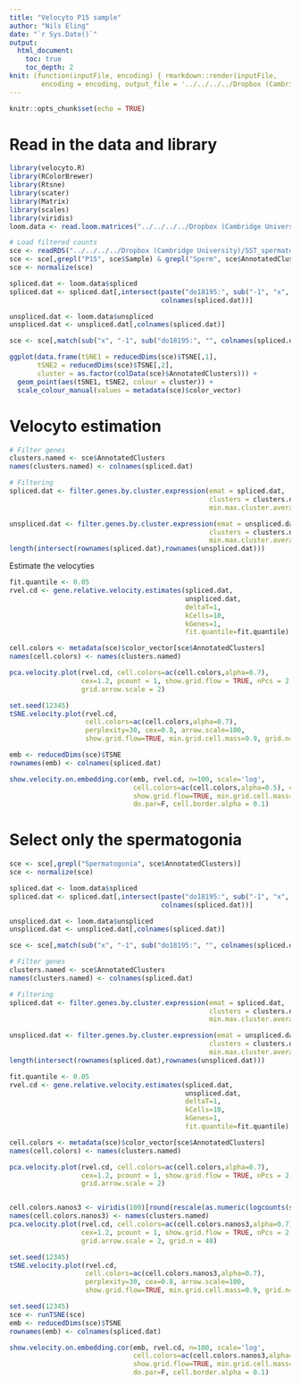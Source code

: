 ```yaml
---
title: "Velocyto P15 sample"
author: "Nils Eling"
date: "`r Sys.Date()`"
output: 
  html_document:
    toc: true
    toc_depth: 2
knit: (function(inputFile, encoding) { rmarkdown::render(inputFile, 
        encoding = encoding, output_file = '../../../../Dropbox (Cambridge University)/SST_Spermatocytes/Analysis/Velocyto/P15.html') })
---
```


```r
knitr::opts_chunk$set(echo = TRUE)
```

# Read in the data and library

```r
library(velocyto.R)
library(RColorBrewer)
library(Rtsne)
library(scater)
library(Matrix)
library(scales)
library(viridis)
loom.data <- read.loom.matrices("../../../../Dropbox (Cambridge University)/SST_spermatocytes/Analysis/Velocyto/do18195.loom")

# Load filtered counts
sce <- readRDS("../../../../Dropbox (Cambridge University)/SST_spermatocytes/Analysis/data/10X_data/SCE_all.rds")
sce <- sce[,grepl("P15", sce$Sample) & grepl("Sperm", sce$AnnotatedClusters)]
sce <- normalize(sce)

spliced.dat <- loom.data$spliced
spliced.dat <- spliced.dat[,intersect(paste("do18195:", sub("-1", "x", sce$Barcode), sep = ""),
                                      colnames(spliced.dat))]

unspliced.dat <- loom.data$unspliced
unspliced.dat <- unspliced.dat[,colnames(spliced.dat)]

sce <- sce[,match(sub("x", "-1", sub("do18195:", "", colnames(spliced.dat))), sce$Barcode)]

ggplot(data.frame(tSNE1 = reducedDims(sce)$TSNE[,1],
       tSNE2 = reducedDims(sce)$TSNE[,2],
       cluster = as.factor(colData(sce)$AnnotatedClusters))) + 
  geom_point(aes(tSNE1, tSNE2, colour = cluster)) +
  scale_colour_manual(values = metadata(sce)$color_vector)
```

# Velocyto estimation

```r
# Filter genes
clusters.named <- sce$AnnotatedClusters
names(clusters.named) <- colnames(spliced.dat)

# Filtering
spliced.dat <- filter.genes.by.cluster.expression(emat = spliced.dat,
                                                  clusters = clusters.named,
                                                  min.max.cluster.average = 0.1)

unspliced.dat <- filter.genes.by.cluster.expression(emat = unspliced.dat,
                                                  clusters = clusters.named,
                                                  min.max.cluster.average = 0.03)
length(intersect(rownames(spliced.dat),rownames(unspliced.dat)))
```

Estimate the velocyties

```r
fit.quantile <- 0.05
rvel.cd <- gene.relative.velocity.estimates(spliced.dat,
                                            unspliced.dat,
                                            deltaT=1,
                                            kCells=10,
                                            kGenes=1,
                                            fit.quantile=fit.quantile)

cell.colors <- metadata(sce)$color_vector[sce$AnnotatedClusters]
names(cell.colors) <- names(clusters.named)

pca.velocity.plot(rvel.cd, cell.colors=ac(cell.colors,alpha=0.7),
                  cex=1.2, pcount = 1, show.grid.flow = TRUE, nPcs = 2,
                  grid.arrow.scale = 2)

set.seed(12345)
tSNE.velocity.plot(rvel.cd,
                   cell.colors=ac(cell.colors,alpha=0.7),
                   perplexity=30, cex=0.8, arrow.scale=100,
                   show.grid.flow=TRUE, min.grid.cell.mass=0.9, grid.n=40)

emb <- reducedDims(sce)$TSNE
rownames(emb) <- colnames(spliced.dat)

show.velocity.on.embedding.cor(emb, rvel.cd, n=100, scale='log',
                               cell.colors=ac(cell.colors,alpha=0.5), cex=0.8, arrow.scale=5,
                               show.grid.flow=TRUE, min.grid.cell.mass=0.5, grid.n=40, arrow.lwd=1,
                               do.par=F, cell.border.alpha = 0.1)
```

# Select only the spermatogonia

```r
sce <- sce[,grepl("Spermatogonia", sce$AnnotatedClusters)]
sce <- normalize(sce)

spliced.dat <- loom.data$spliced
spliced.dat <- spliced.dat[,intersect(paste("do18195:", sub("-1", "x", sce$Barcode), sep = ""),
                                      colnames(spliced.dat))]

unspliced.dat <- loom.data$unspliced
unspliced.dat <- unspliced.dat[,colnames(spliced.dat)]

sce <- sce[,match(sub("x", "-1", sub("do18195:", "", colnames(spliced.dat))), sce$Barcode)]

# Filter genes
clusters.named <- sce$AnnotatedClusters
names(clusters.named) <- colnames(spliced.dat)

# Filtering
spliced.dat <- filter.genes.by.cluster.expression(emat = spliced.dat,
                                                  clusters = clusters.named,
                                                  min.max.cluster.average = 0.1)

unspliced.dat <- filter.genes.by.cluster.expression(emat = unspliced.dat,
                                                  clusters = clusters.named,
                                                  min.max.cluster.average = 0.03)
length(intersect(rownames(spliced.dat),rownames(unspliced.dat)))

fit.quantile <- 0.05
rvel.cd <- gene.relative.velocity.estimates(spliced.dat,
                                            unspliced.dat,
                                            deltaT=1,
                                            kCells=10,
                                            kGenes=1,
                                            fit.quantile=fit.quantile)

cell.colors <- metadata(sce)$color_vector[sce$AnnotatedClusters]
names(cell.colors) <- names(clusters.named)

pca.velocity.plot(rvel.cd, cell.colors=ac(cell.colors,alpha=0.7),
                  cex=1.2, pcount = 1, show.grid.flow = TRUE, nPcs = 2,
                  grid.arrow.scale = 2)


cell.colors.nanos3 <- viridis(100)[round(rescale(as.numeric(logcounts(sce[rowData(sce)$Symbol == "Nanos3",])), to = c(0, 100))) + 1]
names(cell.colors.nanos3) <- names(clusters.named)
pca.velocity.plot(rvel.cd, cell.colors=ac(cell.colors.nanos3,alpha=0.7),
                  cex=1.2, pcount = 1, show.grid.flow = TRUE, nPcs = 2,
                  grid.arrow.scale = 2, grid.n = 40)

set.seed(12345)
tSNE.velocity.plot(rvel.cd,
                   cell.colors=ac(cell.colors.nanos3,alpha=0.7),
                   perplexity=30, cex=0.8, arrow.scale=100,
                   show.grid.flow=TRUE, min.grid.cell.mass=0.9, grid.n=40)

set.seed(12345)
sce <- runTSNE(sce)
emb <- reducedDims(sce)$TSNE
rownames(emb) <- colnames(spliced.dat)

show.velocity.on.embedding.cor(emb, rvel.cd, n=100, scale='log',
                               cell.colors=ac(cell.colors.nanos3,alpha=0.5), cex=0.8, arrow.scale=5,
                               show.grid.flow=TRUE, min.grid.cell.mass=0.5, grid.n=40, arrow.lwd=1,
                               do.par=F, cell.border.alpha = 0.1)
```